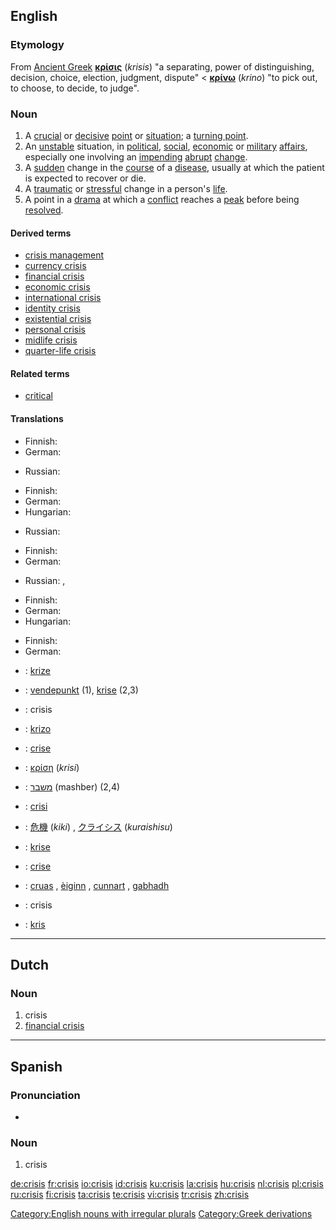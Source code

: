 {{wikipedia|dab=Crisis (disambiguation)|mul=Crisis}}
==English==

===Etymology===
From [[Ancient Greek]] '''[[κρίσις]]''' (''krisis'') "a separating, power of distinguishing, decision, choice, election,  judgment, dispute" < '''[[κρίνω]]''' (''krino'') "to pick out, to choose, to decide, to judge".

===Noun===
{{en-noun|crises}}

# A [[crucial]] or [[decisive]] [[point]] or [[situation]]; a [[turning point]].
# An [[unstable]] situation, in [[political]], [[social]], [[economic]] or [[military]] [[affair]]s, especially one involving an [[impending]] [[abrupt]] [[change]].
# A [[sudden]] change in the [[course]] of a [[disease]], usually at which the patient is expected to recover or die.
# A [[traumatic]] or [[stressful]] change in a person's [[life]].
# A point in a [[drama]] at which a [[conflict]] reaches a [[peak]] before being [[resolved]].

====Derived terms====
* [[crisis management]]
* [[currency crisis]]
* [[financial crisis]]
* [[economic crisis]]
* [[international crisis]]
* [[identity crisis]]
* [[existential crisis]]
* [[personal crisis]]
* [[midlife crisis]]
* [[quarter-life crisis]]

====Related terms====
* [[critical]]

====Translations====
{{trans-top|a crucial or decisive point or situation; a turning point}}
* Finnish: {{t+|fi|kriisi}}
* German: {{t+|de|Krise|f}}
{{trans-mid}}
* Russian: {{t|ru|кризис|m|tr=krízis|sc=Cyrl}}
{{trans-bottom}}

{{trans-top|an unstable situation, in political, social, economic or military affairs}}
* Finnish: {{t+|fi|kriisi}}
* German: {{t+|de|Krise|f}}
* Hungarian: {{t|hu|válság}}
{{trans-mid}}
* Russian: {{t|ru|кризис|m|tr=krízis|sc=Cyrl}}
{{trans-bottom}}

{{trans-top|a sudden change in the course of a disease}}
* Finnish: {{t+|fi|kriisi}}
* German: {{t+|de|Krise|f}}
{{trans-mid}}
* Russian: {{t|ru|кризис|m|tr=krízis|sc=Cyrl}}, {{t|ru|криз|m|tr=kriz|sc=Cyrl}}
{{trans-bottom}}

{{trans-top|a traumatic or stressful change in a person's life}}
* Finnish: {{t+|fi|kriisi}}
* German: {{t+|de|Krise|f}}
* Hungarian: {{t|hu|krízis}}
{{trans-mid}}
{{t|ru|кризис|m|tr=krízis|sc=Cyrl}}
{{trans-bottom}}

{{trans-top|a point in a drama at which a conflict reaches a peak before being resolved}}
* Finnish: {{t+|fi|kriisi}}
* German: {{t+|de|Krise|f}}
{{trans-mid}}
{{t|ru|кризис|m|tr=krízis|sc=Cyrl}}
{{trans-bottom}}

{{checktrans-top}}
* {{ttbc|Czech}}: [[krize]] {{f}}
* {{ttbc|Danish}}: [[vendepunkt]] (1), [[krise]] (2,3)
* {{ttbc|Dutch}}: crisis {{f}}
* {{ttbc|Esperanto}}: [[krizo]]
* {{ttbc|French}}: [[crise]] {{f}}
* {{ttbc|Greek}}: [[κρίση]] (''krisi'') {{f}}
* {{ttbc|Hebrew}}: [[משבר]] (mashber) {{m}} (2,4)
* {{ttbc|Italian}}: [[crisi]] {{f}}
{{trans-mid}}
* {{ttbc|Japanese}}: [[危機]] (''kiki'') , [[クライシス]] (''kuraishisu'')
* {{ttbc|Norwegian}}: [[krise]]
* {{ttbc|Portuguese}}: [[crise]] {{f}}
* {{ttbc|Scottish Gaelic}}: [[cruas]] {{m}}, [[èiginn]] {{f}}, [[cunnart]] {{m}}, [[gabhadh]] {{m}}
* {{ttbc|Spanish}}: crisis {{f}}
* {{ttbc|Swedish}}: [[kris]] {{c}}
{{trans-bottom}}

[[Category:English nouns with irregular plurals]]

----

==Dutch==

===Noun===
{{nl-noun|g=f|crises|crisisje}}

# crisis
# [[financial crisis]]

----

==Spanish==

===Pronunciation===
* {{IPA|/'kɾisis/}}

===Noun===
{{es-noun-f|pl=crisis}}

# crisis

[[Category:Greek derivations]]

[[de:crisis]]
[[fr:crisis]]
[[io:crisis]]
[[id:crisis]]
[[ku:crisis]]
[[la:crisis]]
[[hu:crisis]]
[[nl:crisis]]
[[pl:crisis]]
[[ru:crisis]]
[[fi:crisis]]
[[ta:crisis]]
[[te:crisis]]
[[vi:crisis]]
[[tr:crisis]]
[[zh:crisis]]